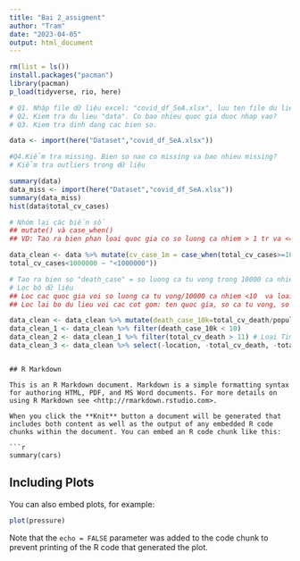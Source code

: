 ---
title: "Bai 2_assigment"
author: "Tram"
date: "2023-04-05"
output: html_document
---

```{r}
rm(list = ls())
install.packages("pacman")
library(pacman)
p_load(tidyverse, rio, here)

```
```{r}
# Q1. Nhập file dữ liệu excel: "covid_df_SeA.xlsx", luu ten file du lieu la "data"
# Q2. Kiem tra du lieu "data". Co bao nhieu quoc gia duoc nhap vao?
# Q3. Kiem tra dinh dang cac bien so. 

data <- import(here("Dataset","covid_df_SeA.xlsx"))

#Q4.Kiểm tra missing. Bien so nao co missing va bao nhieu missing?
# Kiểm tra outliers trong dữ liệu

summary(data)
data_miss <- import(here("Dataset","covid_df_SeA.xlsx"))
summary(data_miss)
hist(data$total_cv_cases)

# Nhóm lại các biến số
## mutate() và case_when()
## VD: Tao ra bien phan loai quoc gia co so luong ca nhiem > 1 tr va <=1 tr

data_clean <- data %>% mutate(cv_case_1m = case_when(total_cv_cases>=1000000 ~ "> 1000000",
total_cv_cases<1000000 ~ "<1000000"))

```
```{r}
# Tao ra bien so "death_case" = so luong ca tu vong trong 10000 ca nhiem 
# Lọc bộ dữ liệu
## Loc cac quoc gia voi so luong ca tu vong/10000 ca nhiem <10  va loai nuoc Timor ra khoi du lieu
## Loc lai bo du lieu voi cac cot gom: ten quoc gia, so ca tu vong, so ca nhiem, so luong ca tu vong/10000 ca nhiem

data_clean <- data_clean %>% mutate(death_case_10k=total_cv_death/population*100000)
data_clean_1 <- data_clean %>% filter(death_case_10k < 10)
data_clean_2 <- data_clean_1 %>% filter(total_cv_death > 11) # Loại Timor
data_clean_3 <- data_clean %>% select(-location, -total_cv_death, -total_cv_cases, -death_case_10k)
```





```

## R Markdown

This is an R Markdown document. Markdown is a simple formatting syntax for authoring HTML, PDF, and MS Word documents. For more details on using R Markdown see <http://rmarkdown.rstudio.com>.

When you click the **Knit** button a document will be generated that includes both content as well as the output of any embedded R code chunks within the document. You can embed an R code chunk like this:

```{r cars}
summary(cars)
```

## Including Plots

You can also embed plots, for example:

```{r pressure, echo=FALSE}
plot(pressure)
```

Note that the `echo = FALSE` parameter was added to the code chunk to prevent printing of the R code that generated the plot.
